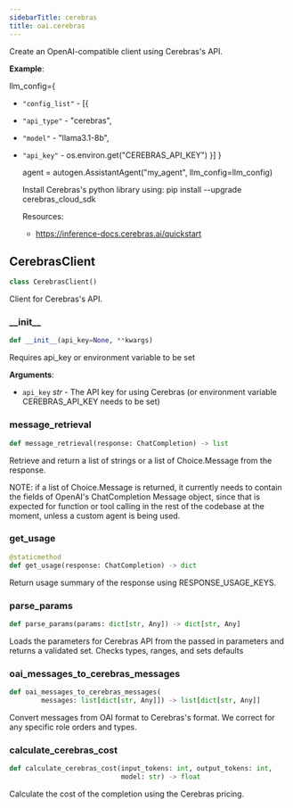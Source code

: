 ```yaml
---
sidebarTitle: cerebras
title: oai.cerebras
---
```


Create an OpenAI-compatible client using Cerebras's API.

**Example**:

  llm_config=\{
- `"config_list"` - [\{
- `"api_type"` - "cerebras",
- `"model"` - "llama3.1-8b",
- `"api_key"` - os.environ.get("CEREBRAS_API_KEY")
  }]
  }
  
  agent = autogen.AssistantAgent("my_agent", llm_config=llm_config)
  
  Install Cerebras's python library using: pip install --upgrade cerebras_cloud_sdk
  
  Resources:
  - https://inference-docs.cerebras.ai/quickstart

## CerebrasClient

```python
class CerebrasClient()
```

Client for Cerebras's API.

### \_\_init\_\_

```python
def __init__(api_key=None, **kwargs)
```

Requires api_key or environment variable to be set

**Arguments**:

- `api_key` _str_ - The API key for using Cerebras (or environment variable CEREBRAS_API_KEY needs to be set)

### message\_retrieval

```python
def message_retrieval(response: ChatCompletion) -> list
```

Retrieve and return a list of strings or a list of Choice.Message from the response.

NOTE: if a list of Choice.Message is returned, it currently needs to contain the fields of OpenAI's ChatCompletion Message object,
since that is expected for function or tool calling in the rest of the codebase at the moment, unless a custom agent is being used.

### get\_usage

```python
@staticmethod
def get_usage(response: ChatCompletion) -> dict
```

Return usage summary of the response using RESPONSE_USAGE_KEYS.

### parse\_params

```python
def parse_params(params: dict[str, Any]) -> dict[str, Any]
```

Loads the parameters for Cerebras API from the passed in parameters and returns a validated set. Checks types, ranges, and sets defaults

### oai\_messages\_to\_cerebras\_messages

```python
def oai_messages_to_cerebras_messages(
        messages: list[dict[str, Any]]) -> list[dict[str, Any]]
```

Convert messages from OAI format to Cerebras's format.
We correct for any specific role orders and types.

### calculate\_cerebras\_cost

```python
def calculate_cerebras_cost(input_tokens: int, output_tokens: int,
                            model: str) -> float
```

Calculate the cost of the completion using the Cerebras pricing.

